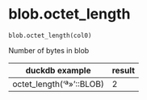 # blob.octet_length { #duckops.blob.octet_length }

`blob.octet_length(col0)`

Number of bytes in blob

| duckdb example | result |
| -------------- | ------ |
| octet_length('ª»'::BLOB) | 2 |
